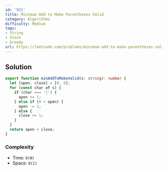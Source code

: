 ```yaml
---
id: '921'
title: Minimum Add to Make Parentheses Valid
category: Algorithms
difficulty: Medium
tags:
- String
- Stack
- Greedy
url: https://leetcode.com/problems/minimum-add-to-make-parentheses-valid
---
```


## Solution

```typescript filename="solution.ts" copy
export function minAddToMakeValid(s: string): number {
  let [open, close] = [0, 0];
  for (const char of s) {
    if (char === '(') {
      open += 1;
    } else if (0 < open) {
      open -= 1;
    } else {
      close += 1;
    }
  }
  return open + close;
}
```

### Complexity

- Time: `O(N)`
- Space: `O(1)`

